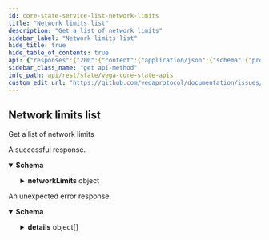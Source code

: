 ```yaml
---
id: core-state-service-list-network-limits
title: "Network limits list"
description: "Get a list of network limits"
sidebar_label: "Network limits list"
hide_title: true
hide_table_of_contents: true
api: {"responses":{"200":{"content":{"application/json":{"schema":{"properties":{"networkLimits":{"properties":{"canProposeAsset":{"description":"Are asset proposals allowed at this point in time.","type":"boolean"},"canProposeMarket":{"description":"Are market proposals allowed at this point in time.","type":"boolean"},"genesisLoaded":{"description":"True once the genesis file is loaded.","type":"boolean"},"proposeAssetEnabled":{"description":"Are asset proposals enabled on this chain.","type":"boolean"},"proposeAssetEnabledFrom":{"description":"Date/timestamp in unix nanoseconds at which asset proposals will be enabled (0 indicates not set).","format":"int64","type":"string"},"proposeMarketEnabled":{"description":"Are market proposals enabled on this chain.","type":"boolean"},"proposeMarketEnabledFrom":{"description":"Date/timestamp in unix nanoseconds at which market proposals will be enabled (0 indicates not set).","format":"int64","type":"string"}},"title":"Network limits, defined in the genesis file","type":"object"}},"type":"object","title":"v1ListNetworkLimitsResponse"}}},"description":"A successful response."},"default":{"content":{"application/json":{"schema":{"properties":{"code":{"format":"int32","type":"integer"},"details":{"items":{"additionalProperties":{},"properties":{"@type":{"type":"string"}},"type":"object","title":"protobufAny"},"type":"array"},"message":{"type":"string"}},"type":"object","title":"googlerpcStatus"}}},"description":"An unexpected error response."}},"tags":["CoreStateService"],"description":"Get a list of network limits","operationId":"CoreStateService_ListNetworkLimits","method":"get","path":"/network/limits","servers":[{"url":"https://n06.testnet.vega.xyz","description":"n06"},{"url":"https://n07.testnet.vega.xyz","description":"n07"}],"info":{"title":"Vega core state APIs","version":"v0.71.2"},"postman":{"name":"Network limits list","description":{"content":"Get a list of network limits","type":"text/plain"},"url":{"path":["network","limits"],"host":["{{baseUrl}}"],"query":[],"variable":[]},"header":[{"key":"Accept","value":"application/json"}],"method":"GET"}}
sidebar_class_name: "get api-method"
info_path: api/rest/state/vega-core-state-apis
custom_edit_url: "https://github.com/vegaprotocol/documentation/issues/new?labels=documentation&title=[Documentation] Requesting changes to 'Network limits list' (core-state-service-list-network-limits)"
---
```



## Network limits list



Get a list of network limits

<div><ApiTabs><TabItem label={"200"} value={"200"}><div>

A successful response.

</div><div><MimeTabs schemaType={"response"}><TabItem label={"application/json"} value={"application/json"}><SchemaTabs><TabItem label={"Schema"} value={"Schema"}><details style={{}} data-collapsed={false} open={true}><summary style={{"textAlign":"left"}}><strong>Schema</strong></summary><div style={{"textAlign":"left","marginLeft":"1rem"}}></div><ul style={{"marginLeft":"1rem"}}><SchemaItem collapsible={true} className={"schemaItem"}><details style={{}}><summary style={{}}><strong>networkLimits</strong><span style={{"opacity":"0.6"}}> object</span></summary><div style={{"marginLeft":"1rem"}}><SchemaItem collapsible={false} name={"canProposeAsset"} required={false} schemaName={"boolean"} qualifierMessage={undefined} schema={{"description":"Are asset proposals allowed at this point in time.","type":"boolean"}}></SchemaItem><SchemaItem collapsible={false} name={"canProposeMarket"} required={false} schemaName={"boolean"} qualifierMessage={undefined} schema={{"description":"Are market proposals allowed at this point in time.","type":"boolean"}}></SchemaItem><SchemaItem collapsible={false} name={"genesisLoaded"} required={false} schemaName={"boolean"} qualifierMessage={undefined} schema={{"description":"True once the genesis file is loaded.","type":"boolean"}}></SchemaItem><SchemaItem collapsible={false} name={"proposeAssetEnabled"} required={false} schemaName={"boolean"} qualifierMessage={undefined} schema={{"description":"Are asset proposals enabled on this chain.","type":"boolean"}}></SchemaItem><SchemaItem collapsible={false} name={"proposeAssetEnabledFrom"} required={false} schemaName={"int64"} qualifierMessage={undefined} schema={{"description":"Date/timestamp in unix nanoseconds at which asset proposals will be enabled (0 indicates not set).","format":"int64","type":"string"}}></SchemaItem><SchemaItem collapsible={false} name={"proposeMarketEnabled"} required={false} schemaName={"boolean"} qualifierMessage={undefined} schema={{"description":"Are market proposals enabled on this chain.","type":"boolean"}}></SchemaItem><SchemaItem collapsible={false} name={"proposeMarketEnabledFrom"} required={false} schemaName={"int64"} qualifierMessage={undefined} schema={{"description":"Date/timestamp in unix nanoseconds at which market proposals will be enabled (0 indicates not set).","format":"int64","type":"string"}}></SchemaItem></div></details></SchemaItem></ul></details></TabItem><TabItem label={"Example (from schema)"} value={"Example (from schema)"}><ResponseSamples responseExample={"{\n  \"networkLimits\": {\n    \"canProposeAsset\": true,\n    \"canProposeMarket\": true,\n    \"genesisLoaded\": true,\n    \"proposeAssetEnabled\": true,\n    \"proposeAssetEnabledFrom\": \"string\",\n    \"proposeMarketEnabled\": true,\n    \"proposeMarketEnabledFrom\": \"string\"\n  }\n}"} language={"json"}></ResponseSamples></TabItem></SchemaTabs></TabItem></MimeTabs></div></TabItem><TabItem label={"default"} value={"default"}><div>

An unexpected error response.

</div><div><MimeTabs schemaType={"response"}><TabItem label={"application/json"} value={"application/json"}><SchemaTabs><TabItem label={"Schema"} value={"Schema"}><details style={{}} data-collapsed={false} open={true}><summary style={{"textAlign":"left"}}><strong>Schema</strong></summary><div style={{"textAlign":"left","marginLeft":"1rem"}}></div><ul style={{"marginLeft":"1rem"}}><SchemaItem collapsible={false} name={"code"} required={false} schemaName={"int32"} qualifierMessage={undefined} schema={{"format":"int32","type":"integer"}}></SchemaItem><SchemaItem collapsible={true} className={"schemaItem"}><details style={{}}><summary style={{}}><strong>details</strong><span style={{"opacity":"0.6"}}> object[]</span></summary><div style={{"marginLeft":"1rem"}}><li><div style={{"fontSize":"var(--ifm-code-font-size)","opacity":"0.6","marginLeft":"-.5rem","paddingBottom":".5rem"}}>Array [</div></li><SchemaItem collapsible={false} name={"@type"} required={false} schemaName={"string"} qualifierMessage={undefined} schema={{"type":"string"}}></SchemaItem><li><div style={{"fontSize":"var(--ifm-code-font-size)","opacity":"0.6","marginLeft":"-.5rem"}}>]</div></li></div></details></SchemaItem><SchemaItem collapsible={false} name={"message"} required={false} schemaName={"string"} qualifierMessage={undefined} schema={{"type":"string"}}></SchemaItem></ul></details></TabItem><TabItem label={"Example (from schema)"} value={"Example (from schema)"}><ResponseSamples responseExample={"{\n  \"code\": 0,\n  \"details\": [\n    {\n      \"@type\": \"string\"\n    }\n  ],\n  \"message\": \"string\"\n}"} language={"json"}></ResponseSamples></TabItem></SchemaTabs></TabItem></MimeTabs></div></TabItem></ApiTabs></div>
